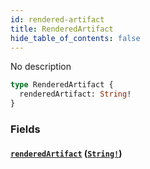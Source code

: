 ```yaml
---
id: rendered-artifact
title: RenderedArtifact
hide_table_of_contents: false
---
```



No description

```graphql
type RenderedArtifact {
  renderedArtifact: String!
}
```


### Fields

#### [`renderedArtifact`](#) ([`String!`](/swapi/scalars/string))






